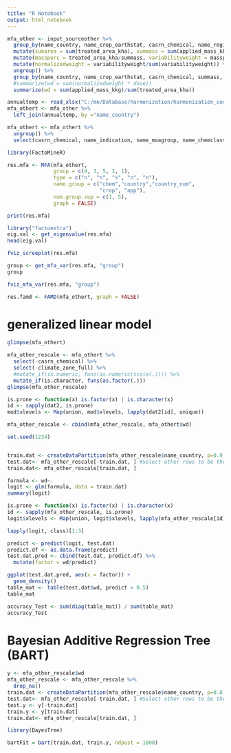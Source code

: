---
title: "R Notebook"
output: html_notebook
---




```{r}
mfa_other <- input_sourceother %>%
  group_by(name_country, name_crop_earthstat, casrn_chemical, name_region, name_cropgroup, name_chemclass, name_indication, name_moagroup, name_refapp) %>%
  mutate(sumarea = sum(treated_area_kha), summass = sum(applied_mass_kkg), mindose = min(dose), maxdose = max(dose)) %>%
  mutate(massperc = treated_area_kha/summass, variabilityweight = massperc * score) %>%
  mutate(normalizedweight = variabilityweight/sum(variabilityweight)) %>%
  ungroup() %>%
  group_by(name_country, name_crop_earthstat, casrn_chemical, summass, sumarea, name_region, name_cropgroup, name_chemclass, mindose, maxdose, name_indication, name_moagroup,name_refapp) %>%
  #summarize(wd = sum(normalizedweight * dose))
  summarize(wd = sum(applied_mass_kkg)/sum(treated_area_kha))
```

```{r}
annualtemp <- read_xlsx("C:/me/Database/harmonization/harmonization_country.xlsx", sheet = 3)
mfa_othert <- mfa_other %>%
  left_join(annualtemp, by ="name_country")

mfa_othert <- mfa_othert %>%
  ungroup() %>%
  select(casrn_chemical, name_indication, name_moagroup, name_chemclass, climate_zone, climate_zone_full, name_country, `annual temp`, `annual precipitation mm`, `minimum temp`, hdi, gdp, name_crop_earthstat, name_cropgroup, name_refapp, wd)
```

```{r}
library(FactoMineR)

res.mfa <- MFA(mfa_othert, 
               group = c(4, 3, 5, 2, 1), 
               type = c("n", "n", "s", "n", "n"),
               name.group = c("chem","country","country_num",
                              "crop", "app"),
               num.group.sup = c(1, 5),
               graph = FALSE)

print(res.mfa)                                                                       
```
```{r}
library("factoextra")
eig.val <- get_eigenvalue(res.mfa)
head(eig.val)

fviz_screeplot(res.mfa)
```
```{r}
group <- get_mfa_var(res.mfa, "group")
group

fviz_mfa_var(res.mfa, "group")
```

```{r}
res.famd <- FAMD(mfa_othert, graph = FALSE)
```

# generalized linear model
```{r}
glimpse(mfa_othert)

mfa_other_rescale <- mfa_othert %>%
  select(-casrn_chemical) %>%
  select(-climate_zone_full) %>%
  #mutate_if(is.numeric, funs(as.numeric(scale(.)))) %>%
  mutate_if(is.character, funs(as.factor(.)))
glimpse(mfa_other_rescale)

is.prone <- function(x) is.factor(x) | is.character(x)
id <- sapply(dat2, is.prone)
mod$xlevels <- Map(union, mod$xlevels, lapply(dat2[id], unique))

mfa_other_rescale <- cbind(mfa_other_rescale, mfa_othert$wd)

set.seed(1234)


train.dat <- createDataPartition(mfa_other_rescale$name_country, p=0.9, list=FALSE)
test.dat<- mfa_other_rescale[-train.dat, ] #Select other rows to be the test data
train.dat<- mfa_other_rescale[train.dat, ]

formula <- wd~.
logit <- glm(formula, data = train.dat)
summary(logit)

is.prone <- function(x) is.factor(x) | is.character(x)
id <- sapply(mfa_other_rescale, is.prone)
logit$xlevels <- Map(union, logit$xlevels, lapply(mfa_other_rescale[id], unique))

lapply(logit, class)[1:3]

predict <- predict(logit, test.dat)
predict.df <- as.data.frame(predict)
test.dat.pred <- cbind(test.dat, predict.df) %>%
  mutate(factor = wd/predict)

ggplot(test.dat.pred, aes(x = factor)) +
  geom_density()
table_mat <- table(test.dat$wd, predict > 0.5)
table_mat

accuracy_Test <- sum(diag(table_mat)) / sum(table_mat)
accuracy_Test
```



# Bayesian Additive Regression Tree (BART)
```{r}
y <- mfa_other_rescale$wd
mfa_other_rescale <- mfa_other_rescale %>%
  drop_na()
train.dat <- createDataPartition(mfa_other_rescale$name_country, p=0.8, list=FALSE)
test.dat<- mfa_other_rescale[-train.dat, ] #Select other rows to be the test data
test.y <- y[-train.dat]
train.y <- y[train.dat]
train.dat<- mfa_other_rescale[train.dat, ]

library(BayesTree)

bartFit = bart(train.dat, train.y, ndpost = 1000)

```

#